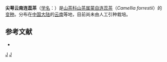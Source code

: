 {{Speciesbox 
| taxon = Camellia forrestii var. acutisepala
| authority = 
}}

'''尖萼云南连蕊茶'''（[[学名|学名]]：{{lang|la|''Camellia forrestii'' var. ''acutisepala''}}）是[[山茶科|山茶科]][[山茶属|山茶属]][[蒙自连蕊茶|蒙自连蕊茶]]（''Camellia forrestii''）的[[变种|变种]]。分布在[[中国大陆|中国大陆]]的[[云南|云南]]等地，目前尚未由人工引种栽培。

== 参考文献 ==
<div class="references-small">
* {{cite web| url =http://www.bioinfo.cn/db05/KmzwSpecies.php?action=view&id=29039| title =尖萼连蕊茶| work =《中国高等植物数据库全库》| publisher =中国科学院微生物研究所| author =昆明植物研究所| accessdate =2009-02-26| archive-date =2018-06-28| archive-url =https://web.archive.org/web/20180628204035/http://www.bioinfo.cn/db05/KmzwSpecies.php?action=view| dead-url =yes}}
</div>
{{Taxonbar|from=Q11038791}}

[[Category:山茶属|J]]
[[Category:云南植物|J]]